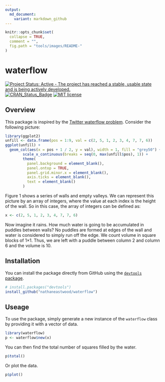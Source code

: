 ```yaml
---
output:
  md_document:
    variant: markdown_github
---
```


<!-- README.md is generated from README.Rmd. Please edit that file -->

```r
knitr::opts_chunk$set(
  collapse = TRUE,
  comment = "",
  fig.path = "tools/images/README-"
)
```

# waterflow

[![Project Status: Active - The project has reached a stable, usable state and is being actively developed.](http://www.repostatus.org/badges/latest/active.svg)](http://www.repostatus.org/#active)
[![CRAN_Status_Badge](http://www.r-pkg.org/badges/version/waterflow)](http://cran.r-project.org/package=waterflow)
[![MIT license](https://img.shields.io/github/license/mashape/apistatus.svg)]()

## Overview

This package is inspired by the [Twitter waterflow problem](http://chrisdone.com/posts/twitter-problem-loeb).
Consider the following picture:

```r
library(ggplot2)
unfill <- data.frame(pos = 1:9, val = c(2, 5, 1, 2, 3, 4, 7, 7, 6))
ggplot(unfill) +
  geom_col(aes(x = pos + 1 / 2, y = val), width = 1, fill = "grey50") +
        scale_x_continuous(breaks = seq(0, max(unfill$pos), 1)) + 
        theme(
          panel.background = element_blank(),
          panel.ontop = TRUE,
          panel.grid.minor.x = element_blank(),
          axis.ticks = element_blank(),
          text = element_blank()
        )
```

Figure 1 shows a series of walls and empty valleys. We can represent this picture by an array of integers, where the value at each index is the height of the wall. So in this case, the array of integers can be defined as:

```r
x <- c(2, 5, 1, 2, 3, 4, 7, 7, 6)
```

Now imagine it rains. How much water is going to be accumulated in puddles between walls? No puddles are formed at edges of the wall and water is considered to simply run off the edge. We count volume in square blocks of 1×1. Thus, we are left with a puddle between column 2 and column 6 and the volume is 10.

## Installation

You can install the package directly from GitHub using the [`devtools` package](https://github.com/hadley/devtools).

```r
# install.packages("devtools")
install_github("nathaneastwood/waterflow")
```

## Useage

To use the package, simply generate a new instance of the `waterflow` class by providing it with a vector of data.

```r
library(waterflow)
p <- waterflow$new(x)
```

You can then find the total number of squares filled by the water.

```r
p$total()
```

Or plot the data.

```r
p$plot()
```

